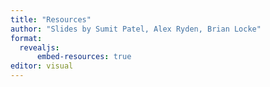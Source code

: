 ```yaml
---
title: "Resources"
author: "Slides by Sumit Patel, Alex Ryden, Brian Locke"
format: 
  revealjs:
      embed-resources: true
editor: visual
---
```


# 
